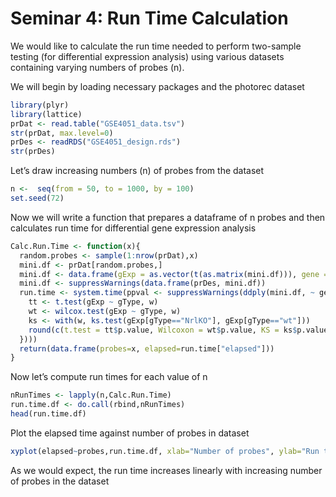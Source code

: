 Seminar 4: Run Time Calculation
===================================================

We would like to calculate the run time needed to perform two-sample testing (for differential expression analysis) using various datasets containing varying numbers of probes (n).

We will begin by loading necessary packages and the photorec dataset

```r
library(plyr)
library(lattice)
prDat <- read.table("GSE4051_data.tsv")
str(prDat, max.level=0)
prDes <- readRDS("GSE4051_design.rds")
str(prDes)
```

Let's draw increasing numbers (n) of probes from the dataset

```r
n <-  seq(from = 50, to = 1000, by = 100)
set.seed(72)
```
Now we will write a function that prepares a dataframe of n probes and then calculates run time for differential gene expression analysis
```r
Calc.Run.Time <- function(x){
  random.probes <- sample(1:nrow(prDat),x)
  mini.df <- prDat[random.probes,]
  mini.df <- data.frame(gExp = as.vector(t(as.matrix(mini.df))), gene = factor(rep(rownames(mini.df), each = ncol(mini.df)), levels = rownames(mini.df)))
  mini.df <- suppressWarnings(data.frame(prDes, mini.df))
  run.time <- system.time(ppval <- suppressWarnings(ddply(mini.df, ~ gene, function(w) {
    tt <- t.test(gExp ~ gType, w)
    wt <- wilcox.test(gExp ~ gType, w)
    ks <- with(w, ks.test(gExp[gType=="NrlKO"], gExp[gType=="wt"]))
    round(c(t.test = tt$p.value, Wilcoxon = wt$p.value, KS = ks$p.value), 4)
  })))
  return(data.frame(probes=x, elapsed=run.time["elapsed"]))
}
```
Now let's compute run times for each value of n
```r
nRunTimes <- lapply(n,Calc.Run.Time)
run.time.df <- do.call(rbind,nRunTimes)
head(run.time.df)
```
Plot the elapsed time against number of probes in dataset

```r
xyplot(elapsed~probes,run.time.df, xlab="Number of probes", ylab="Run time")
```
As we would expect, the run time increases linearly with increasing number of probes in the dataset
